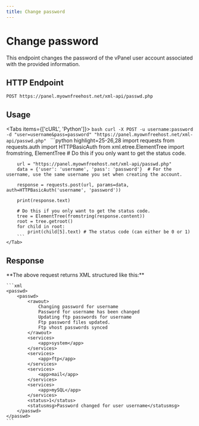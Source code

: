 ```yaml
---
title: Change password
---
```



# Change password
This endpoint changes the password of the vPanel user account associated with the provided information.


## HTTP Endpoint

`POST https://panel.myownfreehost.net/xml-api/passwd.php`

## Usage

<Tabs items={['cURL', 'Python']}>
    <Tab>
        ```bash
        curl -X POST -u username:password -d "user=username&pass=password" "https://panel.myownfreehost.net/xml-api/passwd.php"
        ```
    </Tab>
    <Tab>
        ```python highlight=25-26,28
        import requests
        from requests.auth import HTTPBasicAuth
        from xml.etree.ElementTree import fromstring, ElementTree # Do this if you only want to get the status code.

        url = "https://panel.myownfreehost.net/xml-api/passwd.php"
        data = {'user': 'username', 'pass': 'password'}  # For the username, use the same username you set when creating the account.

        response = requests.post(url, params=data, auth=HTTPBasicAuth('username', 'password'))

        print(response.text)

        # Do this if you only want to get the status code.
        tree = ElementTree(fromstring(response.content))
        root = tree.getroot()
        for child in root:
            print(child[5].text) # The status code (can either be 0 or 1)
        ```
    </Tab>
</Tabs>

## Response

<Callout emoji="💡">
    **The above request returns XML structured like this:**

    ```xml
    <passwd>
        <passwd>
            <rawout>
                Changing password for username
                Password for username has been changed
                Updating ftp passwords for username
                Ftp password files updated.
                Ftp vhost passwords synced
            </rawout>
            <services>
                <app>system</app>
            </services>
            <services>
                <app>ftp</app>
            </services>
            <services>
                <app>mail</app>
            </services>
            <services>
                <app>mySQL</app>
            </services>
            <status>1</status>
            <statusmsg>Password changed for user username</statusmsg>
        </passwd>
    </passwd>
    ```
</Callout>
